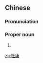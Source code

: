 ==Chinese==
{{zh-forms}}
{{wikipedia|lang=zh}}

===Pronunciation===
{{zh-pron
|m=dùkāng
|cat=pn
}}

===Proper noun===
{{zh-proper noun}}

# {{w|Du Kang}} {{gloss|inventor of liquor in Chinese legend}}

[[zh:杜康]]